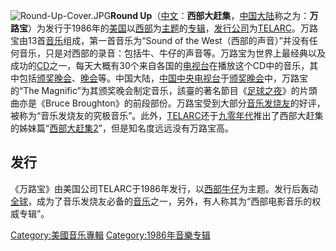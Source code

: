 {{unreferenced|time=2009-4-29}}

[[File:Round-Up-Cover.JPG|thumb]]'''Round Up'''（[[中文|中文]]：'''西部大赶集'''，[[中国大陆|中国大陆]]称之为：'''万路宝'''）为发行于1986年的[[美国|美国]]以[[西部|西部]]为[[主题|主题]]的[[专辑|专辑]]，[[发行公司|发行公司]]为[[TELARC|TELARC]]。万路宝由13首[[音乐|音乐]]组成，第一首音乐为“Sound of the West（西部的声音）”并没有任何音乐，只是对西部的录音：包括牛、牛仔的声音等。万路宝为世界上最经典以及成功的[[CD|CD]]之一，每天大概有30个来自各国的[[电视台|电视台]]在播放这个CD中的音乐，其中包括[[颁奖晚会|颁奖晚会]]、[[晚会|晚会]]等。中国大陆，[[中国中央电视台|中国中央电视台]]于[[晚会|颁奖晚会]]中，万路宝的“The Magnific”为其颁奖晚会制定音乐，該臺的著名節目《[[足球之夜|足球之夜]]》的片頭曲亦是《Bruce Broughton》的前段部份。万路宝受到大部分[[音乐发烧友|音乐发烧友]]的好评，被称为“音乐发烧友的究极音乐”。此外，[[TELARC|TELARC]]还于[[九零年代|九零年代]]推出了西部大赶集的姊妹篇“[[西部大赶集2|西部大赶集2]]”，但是知名度远远没有万路宝高。

== 发行 ==
《万路宝》由美国公司TELARC于1986年发行，以[[西部牛仔|西部牛仔]]为主题。发行后轰动[[全球|全球]]，成为了音乐发烧友必备的[[音乐|音乐]]之一，另外，有人称其为“西部电影音乐的权威专辑”。

[[Category:美國音乐專輯|Category:美國音乐專輯]]
[[Category:1986年音樂专辑|Category:1986年音樂专辑]]